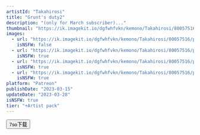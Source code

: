```yaml
---
artistId: "Takahirosi"
title: "Grunt's duty2"
description: "(only for March subscriber)..."
thumbnail: "https://ik.imagekit.io/dgfwhfvkn/kemono/Takahirosi/80057516/p9_2_ori1_bd1G8H6FL.avif?updatedAt=1736961909798"
images:
  - url: "https://ik.imagekit.io/dgfwhfvkn/kemono/Takahirosi/80057516/p9_2_ori1_bd1G8H6FL.avif?updatedAt=1736961909798"
    isNSFW: false
  - url: "https://ik.imagekit.io/dgfwhfvkn/kemono/Takahirosi/80057516/p9_2_ori8_4xF44AXKR.avif?updatedAt=1736961908510"
    isNSFW: true
  - url: "https://ik.imagekit.io/dgfwhfvkn/kemono/Takahirosi/80057516/p9_2_ori10_t8QmpGTRKf.avif?updatedAt=1736961909959"
    isNSFW: true
  - url: "https://ik.imagekit.io/dgfwhfvkn/kemono/Takahirosi/80057516/p9_2_ori12_yWYfg6xJ0.avif?updatedAt=1736961909032"
    isNSFW: true
platform: "Patreon"
publishDate: "2023-03-15"
updateDate: "2023-03-28"
isNSFW: true
tier: "+Artist pack"
---
```



<Button
      isExternal
      isBlock
      variant="flat"
      color="foreground"
      as={Link}
      href="https://pan.7so.top/f/578WU6/_2_GRUNTS_DUTY2.7z"
    >
      7so下载
    </Button>